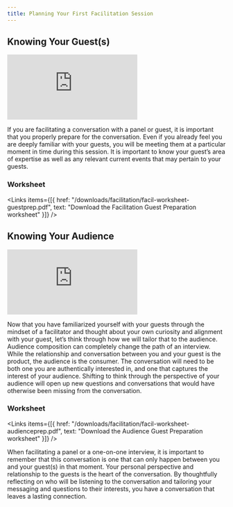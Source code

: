 ```yaml
---
title: Planning Your First Facilitation Session
---
```


## Knowing Your Guest(s)

<Embed src="https://player.vimeo.com/video/984431197" />

If you are facilitating a conversation with a panel or guest, it is important that you properly prepare for the conversation. Even if you already feel you are deeply familiar with your guests, you will be meeting them at a particular moment in time during this session. It is important to know your guest’s area of expertise as well as any relevant current events that may pertain to your guests. 

### Worksheet

<Links
  items={[{
    href: "/downloads/facilitation/facil-worksheet-guestprep.pdf",
    text: "Download the Facilitation Guest Preparation worksheet"
  }]}
/>

## Knowing Your Audience

<Embed src="https://player.vimeo.com/video/984431171" />

Now that you have familiarized yourself with your guests through the mindset of a facilitator and thought about your own curiosity and alignment with your guest, let’s think through how we will tailor that to the audience. Audience composition can completely change the path of an interview. While the relationship and conversation between you and your guest is the product, the audience is the consumer. The conversation will need to be both one you are authentically interested in, and one that captures the interest of your audience. Shifting to think through the perspective of your audience will open up new questions and conversations that would have otherwise been missing from the conversation.

### Worksheet

<Links
  items={[{
    href: "/downloads/facilitation/facil-worksheet-audienceprep.pdf",
    text: "Download the Audience Guest Preparation worksheet"
  }]}
/>

When facilitating a panel or a one-on-one interview, it is important to remember that this conversation is one that can only happen between you and your guest(s) in that moment. Your personal perspective and relationship to the guests is the heart of the conversation. By thoughtfully reflecting on who will be listening to the conversation and tailoring your messaging and questions to their interests, you have a conversation that leaves a lasting connection.
